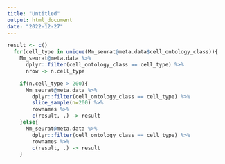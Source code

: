 ```yaml
---
title: "Untitled"
output: html_document
date: "2022-12-27"
---
```


```r
result <- c()
  for(cell_type in unique(Mm_seurat@meta.data$cell_ontology_class)){
    Mm_seurat@meta.data %>%
      dplyr::filter(cell_ontology_class == cell_type) %>%
      nrow -> n.cell_type

    if(n.cell_type > 200){
      Mm_seurat@meta.data %>%
        dplyr::filter(cell_ontology_class == cell_type) %>%
        slice_sample(n=200) %>%
        rownames %>%
        c(result, .) -> result
    }else{
      Mm_seurat@meta.data %>%
        dplyr::filter(cell_ontology_class == cell_type) %>%
        rownames %>%
        c(result, .) -> result
    }

```
